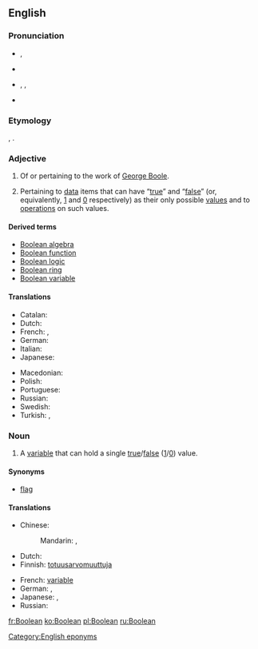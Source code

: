 ==English==
{{wikipedia}}

===Pronunciation===
* {{a|UK}} {{IPA|/ˈbuːl.i.ən/|/buːˈli.ən/}}, {{X-SAMPA|/"bu:l.i.@n/|/bu:"li.@n/}}
* {{audio|en-uk-Boolean.ogg|Audio (UK)}}
* {{a|US}} {{enPR|bo͞oʹliən|bo͞oliʹən}}, {{IPA|/ˈbuliən/|/buˈliən/}} , {{X-SAMPA|/"buli@n/|/bu"li@n/}}
* {{audio|en-us-Boolean.ogg|Audio (US)}}

===Etymology===
{{suffix|Boole|ean|lang=en}}, {{named-after|nocap=1|nat=English|occ=mathematician|occ2=philosopher|occ3=logician|George Boole|wplink==|born=1815|died=1864|lang=en}}.

===Adjective===
{{en-adj|-}}

# Of or pertaining to the work of [[w:George Boole|George Boole]].
# {{context|logic|computing|lang=en}} Pertaining to [[data]] items that can have “[[true]]” and “[[false]]” (or, equivalently, [[1]] and [[0]] respectively) as their only possible [[value]]s and to [[operation]]s on such values.

====Derived terms====
* [[Boolean algebra]]
* [[Boolean function]]
* [[Boolean logic]]
* [[Boolean ring]]
* [[Boolean variable]]

====Translations====
{{trans-top|logic: pertaining to data items that have values “true” and “false”}}
* Catalan: {{t|ca|booleà}}
* Dutch: {{t-|nl|booleaans}}
* French: {{t+|fr|booléen}}, {{t+|fr|boolien}}
* German: {{t-|de|boolesch}}
* Italian: {{t-|it|booleano}}
* Japanese: {{t-|ja|ブール代数|tr=Būru-daisū-no|alt=ブール代数の|sc=Jpan}}
{{trans-mid}}
* Macedonian: {{t-|mk|булов|m|tr=búlov}}
* Polish: {{t-|pl|boolowski}}
* Portuguese: {{t-|pt|booleano}}
* Russian: {{t+|ru|булев|tr=búlev}}
* Swedish: {{t-|sv|boolesk}}
* Turkish: {{t-|tr|Boole'ca}}, {{t-|tr|Boole'sal}}
{{trans-bottom}}

===Noun===
{{en-noun}}

# {{context|logic|computing|lang=en}} A [[variable]] that can hold a single [[true]]/[[false]] ([[1]]/[[0]]) value.

====Synonyms====
* {{sense|Boolean variable}} [[flag]]

====Translations====
{{trans-top|logic: a variable}}
* Chinese:
*: Mandarin: {{t|cmn|布爾值|sc=Hani}}, {{t|cmn|布尔值|tr=Bù'ěr zhí|sc=Hani}}
* Dutch: {{t-|nl|booleaans|alt=booleaanse}} {{t+|nl|waarde|f}}
* Finnish: [[totuusarvomuuttuja]]
{{trans-mid}}
* French: [[variable]] {{t+|fr|booléen|f|alt=booléenne}}
* German: {{t-|de|Boolean|m}}, {{t-|de|boolsch|alt=boolsche}} {{t+|de|Variable|f}}
* Japanese: {{t-|ja|ブーリアン|tr=Būrian|sc=Jpan}}, {{t-|ja|ブール値|tr=Būru-chi|sc=Jpan}}
* Russian: {{t-|ru|булева переменная|f|tr=búleva pereménnaja|sc=Cyrl}}
{{trans-bottom}}

[[Category:English eponyms]]

[[fr:Boolean]]
[[ko:Boolean]]
[[pl:Boolean]]
[[ru:Boolean]]